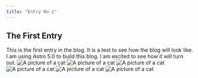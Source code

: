 ```yaml
---
title: "Entry No.1"
---
```



## The First Entry

This is the first entry in the blog. It is a test to see how the blog will look like. I am using Astro 5.0 to build this blog. I am excited to see how it will turn out.
![A picture of a cat](../../assets/images/slava-auchynnikau-ll_aFWRhl6o-unsplash.jpg)
![A picture of a cat](../../assets/images/marek-piwnicki-15dWG1BKOVE-unsplash.jpg)
![A picture of a cat](../../assets/images/ingmar-h-HbkzVNT2i_M-unsplash.jpg)
![A picture of a cat](../../assets/images/dario-rawert-GNFBMv5ZMmI-unsplash.jpg)
![A picture of a cat](../../assets/images/ingmar-h-H0zARRQe5Oc-unsplash.jpg)
![A picture of a cat](../../assets/images/marek-piwnicki-btxvB91W47Q-unsplash.jpg)
